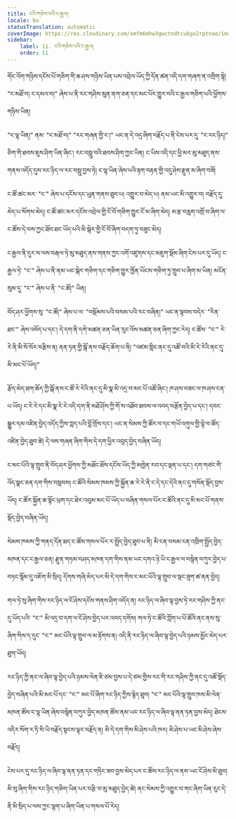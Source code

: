 ```yaml
---
title: ངའི་གཅེས་པའི་ང་རྒྱལ།
locale: bo
statusTranslation: automatic
coverImage: https://res.cloudinary.com/xmfm6mhw3gwctndtcubgx2rptnae/image/upload/v1740468922/small_cover_tratado_de_psicologia_revolucionaria_a4c0dca4e0.webp
sidebar:
    label: 11. ངའི་གཅེས་པའི་ང་རྒྱལ།
    order: 11
---
```

གོང་འོག་གཉིས་དངོས་པོ་གཅིག་གི་ཆ་ཤས་གཉིས་ཡིན་པས་འབྲེལ་ཡོད་ཀྱི་དོན་ཚན་འདི་དག་གཞག་ན་འགྲིག་སྟེ། "ང་མཐོ་བ། ང་དམའ་བ།" ཞེས་པ་ནི་རང་གཤིས་མུན་ནག་ཅན་དང་མང་པོར་གྱུར་བའི་ང་རྒྱལ་གཅིག་པའི་ཕྱོགས་གཉིས་ཡིན།

"ང་ལྷ་ཡིན།" ནམ་ "ང་མཐོ་བ།" "རང་གཞན་གྱི་ང་།" ཡང་ན་དེ་འདྲ་ཞིག་བརྗོད་པ་ནི་ངེས་པར་དུ་ "ང་རང་ཉིད།" ཅིག་གི་ཐབས་ཇུས་ཤིག་ཡིན་ཞིང་། རང་བསླུ་བའི་ཐབས་ཤིག་ཀྱང་ཡིན། ང་ཡིས་འདི་དང་ཕྱི་མར་མུ་མཐུད་ནས་གནས་འདོད་དུས་རང་ཉིད་ལ་རང་བསླུ་བྱས་ཏེ། ང་ལྷ་ཡིན་ཞེས་པའི་རྟག་བརྟན་གྱི་འདུ་ཤེས་རྫུན་མ་ཞིག་བཟོ།

ང་ཚོ་ཚང་མར་ "ང་" ཞེས་པ་དངོས་དང་ཡུན་གནས་ཐུབ་པ། འགྱུར་བ་མེད་པ། ནམ་ཡང་མི་འགྱུར་བ། བརྗོད་དུ་མེད་པ་སོགས་མེད། ང་ཚོ་ཚང་མར་དངོས་འབྲེལ་གྱི་ངོ་བོ་གཅིག་གྱུར་ངོ་མ་ཞིག་མེད། མ་རྩ་བརླག་འགྲོ་བ་ཞིག་ལ་ང་ཚོས་དེ་བས་ཀྱང་ཐོབ་ཐང་ཡོད་པའི་མི་སྒེར་གྱི་ངོ་བོ་ཞིག་བདག་ཏུ་བཟུང་མེད།

ང་རྒྱལ་ནི་དུར་ས་ལས་བརྒལ་ཏེ་མུ་མཐུད་ནས་གནས་ཀྱང་འགོ་འཛུགས་དང་མཇུག་སྡོམ་ཞིག་ངེས་པར་དུ་ཡོད། ང་རྒྱལ་ཏེ་ "ང་" ཞེས་པ་ནི་ནམ་ཡང་སྒེར་གཅིག་དང་གཅིག་གྱུར་ཁྱོན་ཡོངས་གཅིག་ཏུ་གྲུབ་པ་ཞིག་མ་ཡིན། མངོན་སུམ་དུ་ "ང་" ཞེས་པ་ནི་ "ང་ཚོ།" ཡིན།

བོད་ཤར་ཕྱོགས་སུ་ "ང་ཚོ།" ཞེས་པ་ལ་ "བསྡོམས་པའི་བསམ་པའི་རང་བཞིན།" ཡང་ན་སྟབས་བདེར་ "རིན་ཐང་" ཞེས་འབོད་པ་དང་། དེ་དག་ནི་དགེ་མཚན་ཅན་ཡིན་རུང་འོས་མཚན་ཅན་ཞིག་ཀྱང་རེད། ང་ཚོས་ "ང་" རེ་རེ་ནི་མི་སོ་སོར་བརྩིས་ན། ནན་ཏན་གྱི་སྒོ་ནས་བརྗོད་ཆོག་པ་ནི། "འཛམ་གླིང་ནང་དུ་འཚོ་བའི་མི་རེ་རེའི་ནང་དུ་མི་མང་པོ་ཡོད།"

རྩོད་མེད་ཐག་ཆོད་ཀྱི་སྒོ་ནས་ང་ཚོ་རེ་རེའི་ནང་དུ་མི་སྣ་མི་འདྲ་བ་མང་པོ་འཚོ་ཞིང་། ཁ་ཤས་བཟང་ལ་ཁ་ཤས་ངན་པ་ཡོད། ང་རེ་རེ་དང་མི་སྣ་རེ་རེ་འདི་དག་ནི་མཐོ་ཤོས་ཀྱི་གོ་ས་འཐོབ་ཐབས་ལ་འབད་བརྩོན་བྱེད་པ་དང་། དབང་སྒྱུར་དམ་འཛིན་བྱེད་འདོད་ཀྱིས་ཀླད་པའི་བློ་གྲོས་དང་། ཡང་ན་སེམས་ཀྱི་ཚོར་བ་དང་གཡོ་འགུལ་གྱི་ལྟེ་བ་ཚོད་འཛིན་བྱེད་ཐུབ་ཚེ། དེ་ལས་གཞན་ཞིག་གིས་དེ་དག་ཕྱིར་འབུད་བྱེད་བཞིན་ཡོད།

ང་མང་པོའི་ལྟ་གྲུབ་ནི་བོད་ཤར་ཕྱོགས་ཀྱི་མཐོང་ཐོས་དངོས་ཡོད་ཀྱི་མཁྱེན་རབ་དང་ལྡན་པ་དང་། དག་གཙང་གི་འོད་སྣང་ཅན་དག་གིས་བསླབས། ང་ཚོའི་སེམས་ཁམས་ཀྱི་སྐྱོན་ཆ་རེ་རེ་ནི་ང་དེ་དང་དེའི་ནང་དུ་གསོན་སྡོད་བྱས་ཡོད། ང་ཚོར་སྐྱོན་ཆ་སྟོང་ཕྲག་དང་ཐེར་འབུམ་མང་པོ་ཡོད་པ་བཞིན་གསལ་པོར་ང་ཚོའི་ནང་དུ་མི་མང་པོ་གནས་སྡོད་བྱེད་བཞིན་ཡོད།

སེམས་ཁམས་ཀྱི་གནད་དོན་ཐད་ང་ཚོས་གསལ་པོར་ར་སྤྲོད་བྱེད་ཐུབ་པ་ནི། མི་ངན་བསམ་ངན་འཁྲིག་སྤྱོད་བྱེད་མཁན་དང་ང་རྒྱལ་ཅན། རྫུན་གཏམ་བཤད་མཁན་དག་གིས་ནམ་ཡང་དགའ་ཉེ་ཡི་ང་རྒྱལ་ལ་བསྙེན་བཀུར་བྱེད་པ་བཏང་སྙོམ་དུ་འཇོག་མི་སྲིད། དོགས་གཞི་མེད་པར་མི་དེ་དག་གིས་ང་མང་པོའི་ལྟ་གྲུབ་ལ་སྡང་ཟུག་ཚ་ནན་བྱེད།

གལ་ཏེ་སུ་ཞིག་གིས་རང་ཉིད་ལ་ངོ་ཤེས་དངོས་གནས་ཤིག་འདོད་ན། རང་ཉིད་ལ་ཞིབ་ལྟ་བྱས་ཏེ་རང་གཤིས་ཀྱི་ནང་དུ་ཡོད་པའི་ "ང་" མི་འདྲ་བ་དག་ལ་ངོ་ཤེས་བྱེད་པར་འབད་དགོས། གལ་ཏེ་ང་ཚོའི་ཀློག་པ་པོ་ཚོའི་ནང་ནས་སུ་ཞིག་གིས་ད་དུང་ "ང་" མང་པོའི་ལྟ་གྲུབ་ལ་མ་རྟོགས་ན། འདི་ནི་རང་ཉིད་ལ་ཞིབ་ལྟ་བྱེད་པའི་ཉམས་མྱོང་མེད་པར་ཐུག་ཡོད།

རང་ཉིད་ཀྱི་ནང་ལ་ཞིབ་ལྟ་བྱེད་པའི་ཉམས་ལེན་ཇི་ཙམ་བྱས་པ་དེ་ཙམ་གྱིས་རང་གི་རང་གཤིས་ཀྱི་ནང་དུ་འཚོ་སྡོད་བྱེད་བཞིན་པའི་མི་མང་པོ་དང་ "ང་" མང་པོ་ཞིག་རང་ཉིད་ཀྱིས་རྙེད་ཐུབ། "ང་" མང་པོའི་ལྟ་གྲུབ་ཁས་མི་ལེན་མཁན་ཚོས་ང་ལྷ་ཡིན་ཞེས་བསྙེན་བཀུར་བྱེད་མཁན་ཚོས་ནམ་ཡང་རང་ཉིད་ལ་ཞིབ་ལྟ་ནན་ཏན་བྱས་མེད། ཐེངས་འདིར་སོག་ར་ཏི་སི་ཡི་བརྗོད་སྟངས་ལྟར་བརྗོད་ན། མི་དེ་དག་གིས་མི་ཤེས་པའི་ཁར། མི་ཤེས་པ་ཡང་མི་ཤེས་ཞེས་བརྗོད།

ངེས་པར་དུ་རང་ཉིད་ལ་ཞིབ་ལྟ་ནན་ཏན་དང་གཏིང་ཟབ་བྱས་མེད་པར་ང་ཚོས་རང་ཉིད་ལ་ནམ་ཡང་ངོ་ཤེས་མི་ཐུབ། མི་སུ་ཞིག་གིས་རང་ཉིད་གཅིག་ཡིན་པར་བརྩི་བ་མུ་མཐུད་བྱེད་ཚེ། ནང་སེམས་ཀྱི་འགྱུར་བ་གང་ཞིག་ཡིན་རུང་དེ་ནི་མི་སྲིད་པ་ལས་ཀྱང་ལྷག་པ་ཞིག་ཡིན་པ་གསལ་པོ་རེད།

